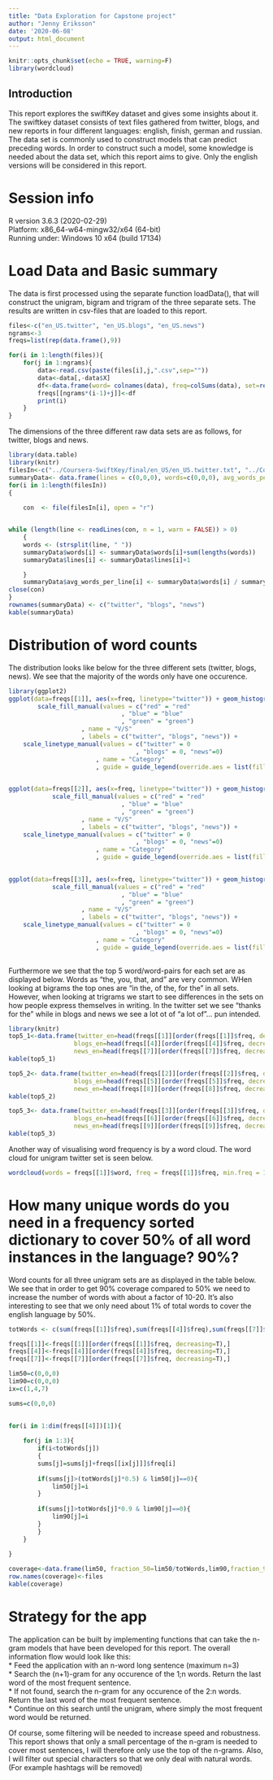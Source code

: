 ---
title: "Data Exploration for Capstone project"
author: "Jenny Eriksson"
date: '2020-06-08'
output: html_document
---

```{r setup, include=FALSE}
knitr::opts_chunk$set(echo = TRUE, warning=F)
library(wordcloud)
```

## Introduction
This report explores the swiftKey dataset and gives some insights about it. The swiftkey dataset consists of text files gathered from twitter, blogs, and new reports in four different languages: english, finish, german and russian. The data set is commonly used to construct models that can predict preceding words. In order to construct such a model, some knowledge is needed about the data set, which this report aims to give. Only the english versions will be considered in this report.

# Session info
R version 3.6.3 (2020-02-29)  
Platform: x86_64-w64-mingw32/x64 (64-bit)  
Running under: Windows 10 x64 (build 17134)

# Load Data and Basic summary
The data is first processed using the separate function loadData(), that will construct the unigram, bigram and trigram of the three separate sets. The results are written in csv-files that are loaded to this report.
```{r, cache=TRUE, include=FALSE}
files<-c("en_US.twitter", "en_US.blogs", "en_US.news")
ngrams<-3
freqs=list(rep(data.frame(),9))

for(i in 1:length(files)){
    for(j in 1:ngrams){
        data<-read.csv(paste(files[i],j,".csv",sep=""))
        data<-data[,-data$X]
        df<-data.frame(word= colnames(data), freq=colSums(data), set=rep(files[i], length(data)))
        freqs[[ngrams*(i-1)+j]]<-df
        print(i)
    }
}
```

The dimensions of the three different raw data sets are as follows, for twitter, blogs and news.
```{r, echo=F, cache=TRUE}
library(data.table)
library(knitr)
filesIn<-c("../Coursera-SwiftKey/final/en_US/en_US.twitter.txt", "../Coursera-SwiftKey/final/en_US/en_US.blogs.txt", "../Coursera-SwiftKey/final/en_US/en_US.news.txt")
summaryData<- data.frame(lines = c(0,0,0), words=c(0,0,0), avg_words_per_line=c(0,0,0))
for(i in 1:length(filesIn))
{
    
    con  <- file(filesIn[i], open = "r")


while (length(line <- readLines(con, n = 1, warn = FALSE)) > 0)
    {
    words <- (strsplit(line, " "))
    summaryData$words[i] <- summaryData$words[i]+sum(lengths(words))
    summaryData$lines[i] <- summaryData$lines[i]+1

    } 
    summaryData$avg_words_per_line[i] <- summaryData$words[i] / summaryData$lines[i]
close(con)
}
rownames(summaryData) <- c("twitter", "blogs", "news")  
kable(summaryData)
```



# Distribution of word counts 
The distribution looks like below for the three different sets (twitter, blogs, news). We see that the majority of the words only have one occurence.


```{r, echo=F}
library(ggplot2)
ggplot(data=freqs[[1]], aes(x=freq, linetype="twitter")) + geom_histogram(bins=50, fill = "red", alpha = 0.2) + geom_histogram(data=freqs[[4]], bins=50,fill = "blue", alpha = 0.2, aes(linetype="blogs")) + geom_histogram(data=freqs[[7]], bins=50,fill = "green", alpha = 0.2, aes(linetype="news"))+scale_x_log10()+labs(title="Unigram word count distribution") +  
        scale_fill_manual(values = c("red" = "red"
                               , "blue" = "blue"
                               , "green" = "green")
                    , name = "V/S"
                    , labels = c("twitter", "blogs", "news")) +
    scale_linetype_manual(values = c("twitter" = 0
                                   , "blogs" = 0, "news"=0)
                        , name = "Category"
                        , guide = guide_legend(override.aes = list(fill = c("red", "blue", "green")
                                                                       , alpha = .2)))
```

```{r, echo=F}
ggplot(data=freqs[[2]], aes(x=freq, linetype="twitter")) + geom_histogram(bins=50, fill = "red", alpha = 0.2) + geom_histogram(data=freqs[[5]], bins=50,fill = "blue", alpha = 0.2, aes(linetype="blogs")) + geom_histogram(data=freqs[[8]], bins=50,fill = "green", alpha = 0.2, aes(linetype="news"))+scale_x_log10()+labs(title="Bigram word count distribution") +
            scale_fill_manual(values = c("red" = "red"
                               , "blue" = "blue"
                               , "green" = "green")
                    , name = "V/S"
                    , labels = c("twitter", "blogs", "news")) +
    scale_linetype_manual(values = c("twitter" = 0
                                   , "blogs" = 0, "news"=0)
                        , name = "Category"
                        , guide = guide_legend(override.aes = list(fill = c("red", "blue", "green")
                                                                       , alpha = .2)))
```

```{r, echo=F}
ggplot(data=freqs[[3]], aes(x=freq, linetype="twitter")) + geom_histogram(bins=50, fill = "red", alpha = 0.2) + geom_histogram(data=freqs[[6]], bins=50,fill = "blue", alpha = 0.2, aes(linetype="blogs")) + geom_histogram(data=freqs[[9]], bins=50,fill = "green", alpha = 0.2, aes(linetype="news"))+scale_x_log10()+labs(title="Trigram word count distribution") +
            scale_fill_manual(values = c("red" = "red"
                               , "blue" = "blue"
                               , "green" = "green")
                    , name = "V/S"
                    , labels = c("twitter", "blogs", "news")) +
    scale_linetype_manual(values = c("twitter" = 0
                                   , "blogs" = 0, "news"=0)
                        , name = "Category"
                        , guide = guide_legend(override.aes = list(fill = c("red", "blue", "green")
                                                                       , alpha = .2)))
```

Furthermore we see that the top 5 word/word-pairs for each set are as displayed below. Words as "the, you, that, and" are very common. WHen looking at bigrams the top ones are "in the, of the, for the" in all sets. However, when looking at trigrams we start to see differences in the sets on how people express themselves in writing. In the twitter set we see "thanks for the" while in blogs and news we see a lot ot of "a lot of"... pun intended.
```{r, results='asis', echo=F}
library(knitr)
top5_1<-data.frame(twitter_en=head(freqs[[1]][order(freqs[[1]]$freq, decreasing=T),][1:2]),
                  blogs_en=head(freqs[[4]][order(freqs[[4]]$freq, decreasing=T),][1:2]),
                  news_en=head(freqs[[7]][order(freqs[[7]]$freq, decreasing=T),][1:2]),row.names=NULL)
kable(top5_1)
```

```{r, results='asis', echo=F}
top5_2<- data.frame(twitter_en=head(freqs[[2]][order(freqs[[2]]$freq, decreasing=T),][1:2]),
                  blogs_en=head(freqs[[5]][order(freqs[[5]]$freq, decreasing=T),][1:2]),
                  news_en=head(freqs[[8]][order(freqs[[8]]$freq, decreasing=T),][1:2]),row.names=NULL)
kable(top5_2)
```

```{r, results='asis', echo=F}
top5_3<- data.frame(twitter_en=head(freqs[[3]][order(freqs[[3]]$freq, decreasing=T),][1:2]),
                  blogs_en=head(freqs[[6]][order(freqs[[6]]$freq, decreasing=T),][1:2]),
                  news_en=head(freqs[[9]][order(freqs[[9]]$freq, decreasing=T),][1:2]),row.names=NULL)
kable(top5_3)
```

Another way of visualising word frequency is by a word cloud. The word cloud for unigram twitter set is seen below.
```{r, echo=F}
wordcloud(words = freqs[[1]]$word, freq = freqs[[1]]$freq, min.freq = 1, max.words=50, random.order=FALSE, rot.per=0.35)
```

# How many unique words do you need in a frequency sorted dictionary to cover 50% of all word instances in the language? 90%?
Word counts for all three unigram sets are as displayed in the table below. We see that in order to get 90% coverage compared to 50% we need to increase the number of words with about a factor of 10-20. It's also interesting to see that we only need about 1% of total words to cover the english language by 50%.

```{r, echo=F}
totWords <- c(sum(freqs[[1]]$freq),sum(freqs[[4]]$freq),sum(freqs[[7]]$freq))

freqs[[1]]<-freqs[[1]][order(freqs[[1]]$freq, decreasing=T),]
freqs[[4]]<-freqs[[4]][order(freqs[[4]]$freq, decreasing=T),]
freqs[[7]]<-freqs[[7]][order(freqs[[7]]$freq, decreasing=T),]

lim50=c(0,0,0)
lim90=c(0,0,0)
ix=c(1,4,7)

sums=c(0,0,0)
    

for(i in 1:dim(freqs[[4]])[1]){
    
    for(j in 1:3){
        if(i<totWords[j])
        {
        sums[j]=sums[j]+freqs[[ix[j]]]$freq[i]
        
        if(sums[j]>(totWords[j]*0.5) & lim50[j]==0){
            lim50[j]=i
        }
        
        if(sums[j]>totWords[j]*0.9 & lim90[j]==0){
            lim90[j]=i
        }
        }
    }
    
}

```

```{r, echo=F}
coverage<-data.frame(lim50, fraction_50=lim50/totWords,lim90,fraction_90=lim90/totWords, totWords)
row.names(coverage)<-files
kable(coverage)
```



# Strategy for the app 
The application can be built by implementing functions that can take the n-gram models that have been developed for this report. The overall information flow would look like this:  
* Feed the application with an n-word long sentence (maximum n=3)  
* Search the (n+1)-gram for any occurence of the 1;n words. Return the last word of the most frequent sentence.  
* If not found, search the n-gram for any occurence of the 2:n words. Return the last word of the most frequent sentence.  
* Continue on this search until the unigram, where simply the most frequent word would be returned.  

Of course, some filtering will be needed to increase speed and robustness. This report shows that only a small percentage of the n-gram is needed to cover most sentences, I will therefore only use the top of the n-grams. Also, I will filter out special characters so that we only deal with natural words. (For example hashtags will be removed)










